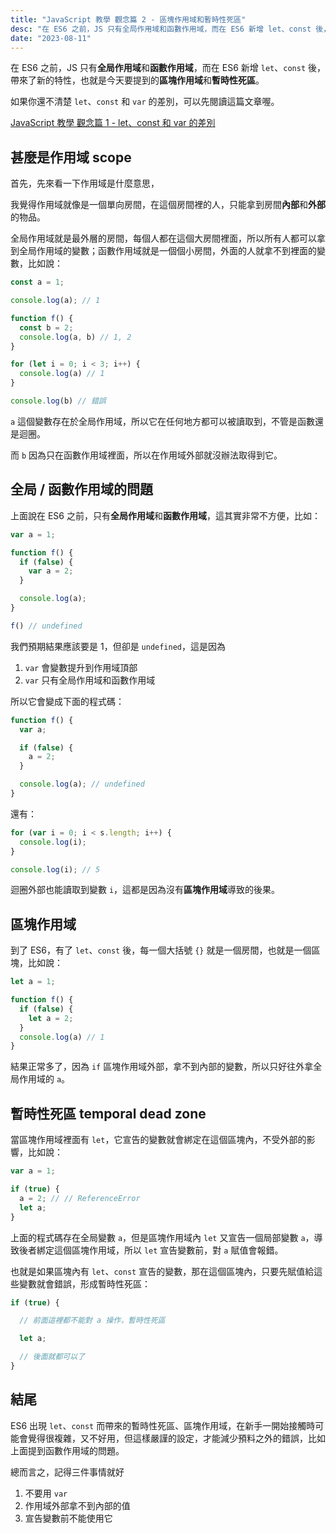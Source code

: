 ```yaml
---
title: "JavaScript 教學 觀念篇 2 - 區塊作用域和暫時性死區"
desc: "在 ES6 之前，JS 只有全局作用域和函數作用域，而在 ES6 新增 let、const 後，帶來了新的特性，也就是今天要提到的**區塊作用域**和**暫時性死區**。"
date: "2023-08-11"
---
```



在 ES6 之前，JS 只有**全局作用域**和**函數作用域**，而在 ES6 新增 `let`、`const` 後，帶來了新的特性，也就是今天要提到的**區塊作用域**和**暫時性死區**。

如果你還不清楚 `let`、`const` 和 `var` 的差別，可以先閱讀這篇文章喔。

[JavaScript 教學 觀念篇 1 - let、const 和 var 的差別](/articles/js-series/let-const-var)

## 甚麼是作用域 scope
首先，先來看一下作用域是什麼意思，

我覺得作用域就像是一個單向房間，在這個房間裡的人，只能拿到房間**內部**和**外部**的物品。

全局作用域就是最外層的房間，每個人都在這個大房間裡面，所以所有人都可以拿到全局作用域的變數；函數作用域就是一個個小房間，外面的人就拿不到裡面的變數，比如說：
```javascript
const a = 1;

console.log(a); // 1

function f() {
  const b = 2;
  console.log(a, b) // 1, 2
}

for (let i = 0; i < 3; i++) {
  console.log(a) // 1
}

console.log(b) // 錯誤
```
`a` 這個變數存在於全局作用域，所以它在任何地方都可以被讀取到，不管是函數還是迴圈。

而 `b` 因為只在函數作用域裡面，所以在作用域外部就沒辦法取得到它。


## 全局 / 函數作用域的問題
上面說在 ES6 之前，只有**全局作用域**和**函數作用域**，這其實非常不方便，比如：
```js
var a = 1;

function f() {
  if (false) {
    var a = 2;
  }

  console.log(a);
}

f() // undefined
```
我們預期結果應該要是 1，但卻是 `undefined`，這是因為
1. `var` 會變數提升到作用域頂部
2. `var` 只有全局作用域和函數作用域
 
所以它會變成下面的程式碼：
```js
function f() {
  var a;

  if (false) {
    a = 2;
  }

  console.log(a); // undefined
}
```

還有：
```js
for (var i = 0; i < s.length; i++) {
  console.log(i);
}

console.log(i); // 5
```
迴圈外部也能讀取到變數 `i`，這都是因為沒有**區塊作用域**導致的後果。

## 區塊作用域
到了 ES6，有了 `let`、`const` 後，每一個大括號 `{}` 就是一個房間，也就是一個區塊，比如說：

```js
let a = 1;

function f() {
  if (false) {
    let a = 2;
  }
  console.log(a) // 1
}
```
結果正常多了，因為 `if` 區塊作用域外部，拿不到內部的變數，所以只好往外拿全局作用域的 `a`。

## 暫時性死區 temporal dead zone
當區塊作用域裡面有 `let`，它宣告的變數就會綁定在這個區塊內，不受外部的影響，比如說：
```js
var a = 1;

if (true) {
  a = 2; // // ReferenceError
  let a;
}
```
上面的程式碼存在全局變數 `a`，但是區塊作用域內 `let` 又宣告一個局部變數 `a`，導致後者綁定這個區塊作用域，所以 `let` 宣告變數前，對 `a` 賦值會報錯。

也就是如果區塊內有 `let`、`const` 宣告的變數，那在這個區塊內，只要先賦值給這些變數就會錯誤，形成暫時性死區：
```js
if (true) {

  // 前面這裡都不能對 a 操作，暫時性死區

  let a;

  // 後面就都可以了
}
```

## 結尾
ES6 出現 `let`、`const` 而帶來的暫時性死區、區塊作用域，在新手一開始接觸時可能會覺得很複雜，又不好用，但這樣嚴謹的設定，才能減少預料之外的錯誤，比如上面提到函數作用域的問題。

總而言之，記得三件事情就好
1. 不要用 `var`
2. 作用域外部拿不到內部的值
3. 宣告變數前不能使用它

